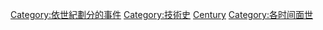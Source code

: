 [[Category:依世紀劃分的事件|Category:依世紀劃分的事件]]
[[Category:技術史|Category:技術史]]
[[Category:面世|Century]]
[[Category:各时间面世|Category:各时间面世]]